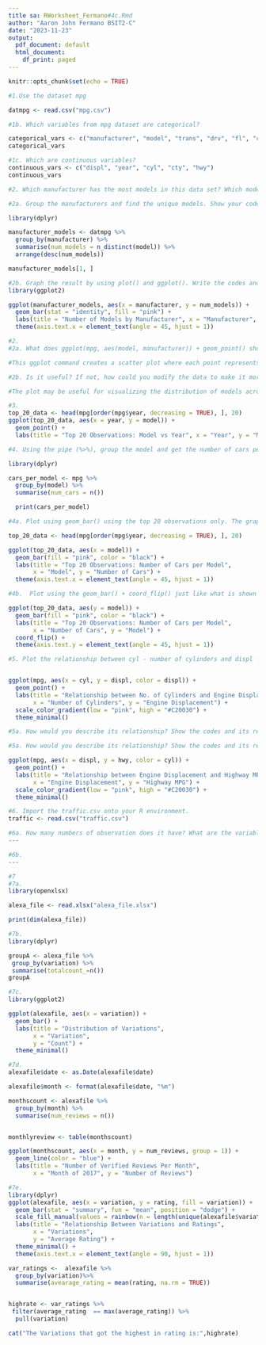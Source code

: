 ```yaml
---
title sa: RWorksheet_Fermano#4c.Rmd
author: "Aaron John Fermano BSIT2-C"
date: "2023-11-23"
output:
  pdf_document: default
  html_document:
    df_print: paged
---
```


```r
knitr::opts_chunk$set(echo = TRUE)
```

```r
#1.Use the dataset mpg

datmpg <- read.csv("mpg.csv")

```

```r
#1b. Which variables from mpg dataset are categorical?

categorical_vars <- c("manufacturer", "model", "trans", "drv", "fl", "class")
categorical_vars
```

```r
#1c. Which are continuous variables?
continuous_vars <- c("displ", "year", "cyl", "cty", "hwy")
continuous_vars
```
```r
#2. Which manufacturer has the most models in this data set? Which model has the most variations? Show your answer.

#2a. Group the manufacturers and find the unique models. Show your codes and result.

library(dplyr)

manufacturer_models <- datmpg %>%
  group_by(manufacturer) %>%
  summarise(num_models = n_distinct(model)) %>%
  arrange(desc(num_models))

manufacturer_models[1, ]

```
```r
#2b. Graph the result by using plot() and ggplot(). Write the codes and its result
library(ggplot2)

ggplot(manufacturer_models, aes(x = manufacturer, y = num_models)) +
  geom_bar(stat = "identity", fill = "pink") +
  labs(title = "Number of Models by Manufacturer", x = "Manufacturer", y = "Number of Models") +
  theme(axis.text.x = element_text(angle = 45, hjust = 1))
```

```r
#2.
#2a. What does ggplot(mpg, aes(model, manufacturer)) + geom_point() show?

#This ggplot command creates a scatter plot where each point represents a car model, positioned along the x-axis by the model name and along the y-axis by the manufacturer.

#2b. Is it useful? If not, how could you modify the data to make it more informative?

#The plot may be useful for visualizing the distribution of models across manufacturers, but it could be crowded and hard to interpret if there are many models. 
```

```r
#3.
top_20_data <- head(mpg[order(mpg$year, decreasing = TRUE), ], 20)
ggplot(top_20_data, aes(x = year, y = model)) +
  geom_point() +
  labs(title = "Top 20 Observations: Model vs Year", x = "Year", y = "Model") + theme(axis.text.x = element_text(angle = 45, hjust = 1))
```
```r
#4. Using the pipe (%>%), group the model and get the number of cars per model. Show codes and its result

library(dplyr)

cars_per_model <- mpg %>%
  group_by(model) %>%
  summarise(num_cars = n())

  print(cars_per_model)
```
```r
#4a. Plot using geom_bar() using the top 20 observations only. The graphs shoudl have a title, labels and colors. Show code and results.

top_20_data <- head(mpg[order(mpg$year, decreasing = TRUE), ], 20)

ggplot(top_20_data, aes(x = model)) +
  geom_bar(fill = "pink", color = "black") +
  labs(title = "Top 20 Observations: Number of Cars per Model",
       x = "Model", y = "Number of Cars") +
  theme(axis.text.x = element_text(angle = 45, hjust = 1))
```

```r
#4b.  Plot using the geom_bar() + coord_flip() just like what is shown below. Show codes and its result.

ggplot(top_20_data, aes(y = model)) +
  geom_bar(fill = "pink", color = "black") +
  labs(title = "Top 20 Observations: Number of Cars per Model",
       x = "Number of Cars", y = "Model") +
  coord_flip() +
  theme(axis.text.y = element_text(angle = 45, hjust = 1))
```

```r
#5. Plot the relationship between cyl - number of cylinders and displ - engine displacement using geom_point with aesthetic color = engine displacement. Title should be “Relationship between No. of Cylinders and Engine Displacement”.


ggplot(mpg, aes(x = cyl, y = displ, color = displ)) +
  geom_point() +
  labs(title = "Relationship between No. of Cylinders and Engine Displacement",
       x = "Number of Cylinders", y = "Engine Displacement") +
  scale_color_gradient(low = "pink", high = "#C20030") +
  theme_minimal()

#5a. How would you describe its relationship? Show the codes and its result. The plot shows that there is a positive relationship between the number of cylinders and engine displacement. 
```
```r
#5a. How would you describe its relationship? Show the codes and its result.

ggplot(mpg, aes(x = displ, y = hwy, color = cyl)) +
  geom_point() +
  labs(title = "Relationship between Engine Displacement and Highway MPG",
       x = "Engine Displacement", y = "Highway MPG") +
  scale_color_gradient(low = "pink", high = "#C20030") +
  theme_minimal()
```
```r
#6. Import the traffic.csv onto your R environment.
traffic <- read.csv("traffic.csv")
```

```r
#6a. How many numbers of observation does it have? What are the variables of the traffic dataset the Show your answer.
---

```

```r
#6b.
---
```

```r
#7
#7a.
library(openxlsx)

alexa_file <- read.xlsx("alexa_file.xlsx")

print(dim(alexa_file))
```

```r
#7b.
library(dplyr)

groupA <- alexa_file %>%
 group_by(variation) %>%
 summarise(totalcount_=n())
groupA
```

```r
#7c.
library(ggplot2)

ggplot(alexafile, aes(x = variation)) +
  geom_bar() +
  labs(title = "Distribution of Variations",
       x = "Variation",
       y = "Count") +
  theme_minimal()
```

```r
#7d.
alexafile$date <- as.Date(alexafile$date)

alexafile$month <- format(alexafile$date, "%m")

monthscount <- alexafile %>%
  group_by(month) %>%
  summarise(num_reviews = n())


monthlyreview <- table(monthscount)

ggplot(monthscount, aes(x = month, y = num_reviews, group = 1)) +
  geom_line(color = "blue") +
  labs(title = "Number of Verified Reviews Per Month",
       x = "Month of 2017", y = "Number of Reviews")
```

```r
#7e.
library(dplyr)
ggplot(alexafile, aes(x = variation, y = rating, fill = variation)) +
  geom_bar(stat = "summary", fun = "mean", position = "dodge") +
  scale_fill_manual(values = rainbow(n = length(unique(alexafile$variation)))) +  
  labs(title = "Relationship Between Variations and Ratings",
       x = "Variations",
       y = "Average Rating") +
  theme_minimal() +
  theme(axis.text.x = element_text(angle = 90, hjust = 1))

var_ratings <-  alexafile %>%
  group_by(variation)%>%
  summarise(avearage_rating = mean(rating, na.rm = TRUE))


highrate <- var_ratings %>%
 filter(average_rating  == max(average_rating)) %>%
  pull(variation)

cat("The Variations that got the highest in rating is:",highrate)
```